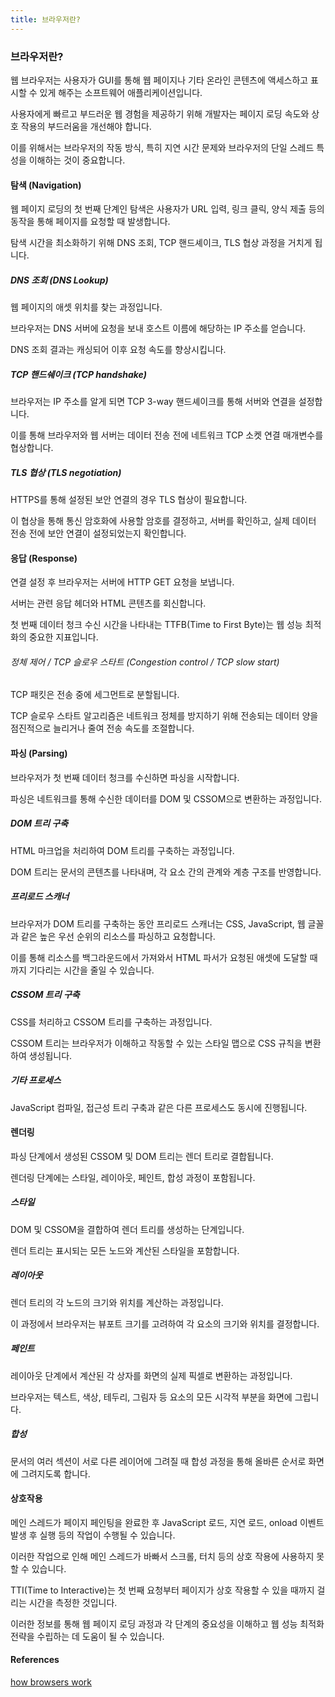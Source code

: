 ```yaml
---
title: 브라우저란?
---
```


### 브라우저란?

웹 브라우저는 사용자가 GUI를 통해 웹 페이지나 기타 온라인 콘텐츠에 액세스하고 표시할 수 있게 해주는 소프트웨어 애플리케이션입니다.

사용자에게 빠르고 부드러운 웹 경험을 제공하기 위해 개발자는 페이지 로딩 속도와 상호 작용의 부드러움을 개선해야 합니다. 

이를 위해서는 브라우저의 작동 방식, 특히 지연 시간 문제와 브라우저의 단일 스레드 특성을 이해하는 것이 중요합니다.

#### 탐색 (Navigation)

웹 페이지 로딩의 첫 번째 단계인 탐색은 사용자가 URL 입력, 링크 클릭, 양식 제출 등의 동작을 통해 페이지를 요청할 때 발생합니다.

탐색 시간을 최소화하기 위해 DNS 조회, TCP 핸드셰이크, TLS 협상 과정을 거치게 됩니다.

##### DNS 조회 (DNS Lookup)

웹 페이지의 애셋 위치를 찾는 과정입니다. 

브라우저는 DNS 서버에 요청을 보내 호스트 이름에 해당하는 IP 주소를 얻습니다. 

DNS 조회 결과는 캐싱되어 이후 요청 속도를 향상시킵니다.

##### TCP 핸드쉐이크 (TCP handshake)

브라우저는 IP 주소를 알게 되면 TCP 3-way 핸드셰이크를 통해 서버와 연결을 설정합니다.

이를 통해 브라우저와 웹 서버는 데이터 전송 전에 네트워크 TCP 소켓 연결 매개변수를 협상합니다.

##### TLS 협상 (TLS negotiation)

HTTPS를 통해 설정된 보안 연결의 경우 TLS 협상이 필요합니다. 

이 협상을 통해 통신 암호화에 사용할 암호를 결정하고, 서버를 확인하고, 실제 데이터 전송 전에 보안 연결이 설정되었는지 확인합니다.

#### 응답 (Response)

연결 설정 후 브라우저는 서버에 HTTP GET 요청을 보냅니다. 

서버는 관련 응답 헤더와 HTML 콘텐츠를 회신합니다. 

첫 번째 데이터 청크 수신 시간을 나타내는 TTFB(Time to First Byte)는 웹 성능 최적화의 중요한 지표입니다.

###### 정체 제어 / TCP 슬로우 스타트 (Congestion control / TCP slow start)

TCP 패킷은 전송 중에 세그먼트로 분할됩니다. 

TCP 슬로우 스타트 알고리즘은 네트워크 정체를 방지하기 위해 전송되는 데이터 양을 점진적으로 늘리거나 줄여 전송 속도를 조절합니다.

#### 파싱 (Parsing)

브라우저가 첫 번째 데이터 청크를 수신하면 파싱을 시작합니다.

파싱은 네트워크를 통해 수신한 데이터를 DOM 및 CSSOM으로 변환하는 과정입니다.

##### DOM 트리 구축

HTML 마크업을 처리하여 DOM 트리를 구축하는 과정입니다. 

DOM 트리는 문서의 콘텐츠를 나타내며, 각 요소 간의 관계와 계층 구조를 반영합니다.

##### 프리로드 스캐너

브라우저가 DOM 트리를 구축하는 동안 프리로드 스캐너는 CSS, JavaScript, 웹 글꼴과 같은 높은 우선 순위의 리소스를 파싱하고 요청합니다. 

이를 통해 리소스를 백그라운드에서 가져와서 HTML 파서가 요청된 애셋에 도달할 때까지 기다리는 시간을 줄일 수 있습니다.

##### CSSOM 트리 구축

CSS를 처리하고 CSSOM 트리를 구축하는 과정입니다.

CSSOM 트리는 브라우저가 이해하고 작동할 수 있는 스타일 맵으로 CSS 규칙을 변환하여 생성됩니다.

##### 기타 프로세스

JavaScript 컴파일, 접근성 트리 구축과 같은 다른 프로세스도 동시에 진행됩니다.

#### 렌더링

파싱 단계에서 생성된 CSSOM 및 DOM 트리는 렌더 트리로 결합됩니다.

렌더링 단계에는 스타일, 레이아웃, 페인트, 합성 과정이 포함됩니다.

##### 스타일

DOM 및 CSSOM을 결합하여 렌더 트리를 생성하는 단계입니다. 

렌더 트리는 표시되는 모든 노드와 계산된 스타일을 포함합니다.

##### 레이아웃

렌더 트리의 각 노드의 크기와 위치를 계산하는 과정입니다. 

이 과정에서 브라우저는 뷰포트 크기를 고려하여 각 요소의 크기와 위치를 결정합니다.

##### 페인트

레이아웃 단계에서 계산된 각 상자를 화면의 실제 픽셀로 변환하는 과정입니다. 

브라우저는 텍스트, 색상, 테두리, 그림자 등 요소의 모든 시각적 부분을 화면에 그립니다.

##### 합성

문서의 여러 섹션이 서로 다른 레이어에 그려질 때 합성 과정을 통해 올바른 순서로 화면에 그려지도록 합니다.

#### 상호작용

메인 스레드가 페이지 페인팅을 완료한 후 JavaScript 로드, 지연 로드, onload 이벤트 발생 후 실행 등의 작업이 수행될 수 있습니다.

이러한 작업으로 인해 메인 스레드가 바빠서 스크롤, 터치 등의 상호 작용에 사용하지 못할 수 있습니다.

TTI(Time to Interactive)는 첫 번째 요청부터 페이지가 상호 작용할 수 있을 때까지 걸리는 시간을 측정한 것입니다.

이러한 정보를 통해 웹 페이지 로딩 과정과 각 단계의 중요성을 이해하고 웹 성능 최적화 전략을 수립하는 데 도움이 될 수 있습니다.

#### References

[how browsers work](https://developer.mozilla.org/en-US/docs/Web/Performance/How_browsers_work)
